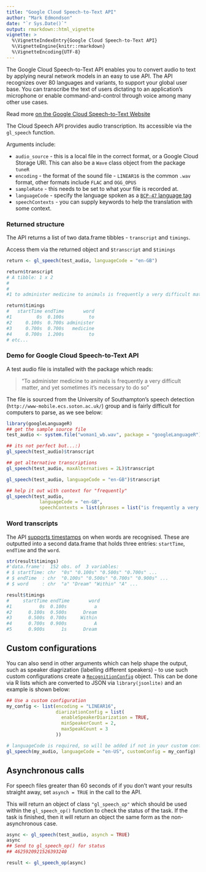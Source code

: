 ```yaml
---
title: "Google Cloud Speech-to-Text API"
author: "Mark Edmondson"
date: "`r Sys.Date()`"
output: rmarkdown::html_vignette
vignette: >
  %\VignetteIndexEntry{Google Cloud Speech-to-Text API}
  %\VignetteEngine{knitr::rmarkdown}
  %\VignetteEncoding{UTF-8}
---
```


The Google Cloud Speech-to-Text API enables you to convert audio to text by applying neural network models in an easy to use API. The API recognizes over 80 languages and variants, to support your global user base. You can transcribe the text of users dictating to an application’s microphone or enable command-and-control through voice among many other use cases. 

Read more [on the Google Cloud Speech-to-Text Website](https://cloud.google.com/speech/)

The Cloud Speech API provides audio transcription.  Its accessible via the `gl_speech` function.

Arguments include:

* `audio_source` - this is a local file in the correct format, or a Google Cloud Storage URI. This can also be a `Wave` class object from the package `tuneR`
* `encoding` - the format of the sound file - `LINEAR16` is the common `.wav` format, other formats include `FLAC` and `OGG_OPUS`
* `sampleRate` - this needs to be set to what your file is recorded at.  
* `languageCode` - specify the language spoken as a [`BCP-47` language tag](https://tools.ietf.org/html/bcp47)
* `speechContexts` - you can supply keywords to help the translation with some context. 

### Returned structure

The API returns a list of two data.frame tibbles - `transcript` and `timings`.

Access them via the returned object and `$transcript` and `$timings`

```r
return <- gl_speech(test_audio, languageCode = "en-GB")

return$transcript
# A tibble: 1 x 2
#                                                                                                         transcript confidence
#                                                                                                              <chr>      <chr>
#1 to administer medicine to animals is frequently a very difficult matter and yet sometimes it's necessary to do so  0.9711006

return$timings
#   startTime endTime       word
#1         0s  0.100s         to
#2     0.100s  0.700s administer
#3     0.700s  0.700s   medicine
#4     0.700s  1.200s         to
# etc...
```

### Demo for Google Cloud Speech-to-Text API


A test audio file is installed with the package which reads:

> "To administer medicine to animals is frequently a very difficult matter, and yet sometimes it's necessary to do so"

The file is sourced from the University of Southampton's speech detection (`http://www-mobile.ecs.soton.ac.uk/`) group and is fairly difficult for computers to parse, as we see below:

```r
library(googleLanguageR)
## get the sample source file
test_audio <- system.file("woman1_wb.wav", package = "googleLanguageR")

## its not perfect but...:)
gl_speech(test_audio)$transcript

## get alternative transcriptions
gl_speech(test_audio, maxAlternatives = 2L)$transcript

gl_speech(test_audio, languageCode = "en-GB")$transcript

## help it out with context for "frequently"
gl_speech(test_audio, 
            languageCode = "en-GB", 
            speechContexts = list(phrases = list("is frequently a very difficult")))$transcript
```

### Word transcripts

The API [supports timestamps](https://cloud.google.com/speech/reference/rest/v1/speech/recognize#WordInfo) on when words are recognised. These are outputted into a second data.frame that holds three entries: `startTime`, `endTime` and the `word`.


```r
str(result$timings)
#'data.frame':	152 obs. of  3 variables:
# $ startTime: chr  "0s" "0.100s" "0.500s" "0.700s" ...
# $ endTime  : chr  "0.100s" "0.500s" "0.700s" "0.900s" ...
# $ word     : chr  "a" "Dream" "Within" "A" ...

result$timings
#     startTime endTime       word
#1          0s  0.100s          a
#2      0.100s  0.500s      Dream
#3      0.500s  0.700s     Within
#4      0.700s  0.900s          A
#5      0.900s      1s      Dream
```

## Custom configurations

You can also send in other arguments which can help shape the output, such as speaker diagrization (labelling different speakers) - to use such custom configurations create a [`RecognitionConfig`](https://cloud.google.com/speech-to-text/docs/reference/rest/v1p1beta1/RecognitionConfig) object.  This can be done via R lists which are converted to JSON via `library(jsonlite)` and an example is shown below:

```r
## Use a custom configuration
my_config <- list(encoding = "LINEAR16",
                  diarizationConfig = list(
                    enableSpeakerDiarization = TRUE,
                    minSpeakerCount = 2,
                    maxSpeakCount = 3
                  ))

# languageCode is required, so will be added if not in your custom config
gl_speech(my_audio, languageCode = "en-US", customConfig = my_config)
```

## Asynchronous calls

For speech files greater than 60 seconds of if you don't want your results straight away, set `asynch = TRUE` in the call to the API.

This will return an object of class `"gl_speech_op"` which should be used within the `gl_speech_op()` function to check the status of the task.  If the task is finished, then it will return an object the same form as the non-asynchronous case. 

```r
async <- gl_speech(test_audio, asynch = TRUE)
async
## Send to gl_speech_op() for status
## 4625920921526393240

result <- gl_speech_op(async)
```

